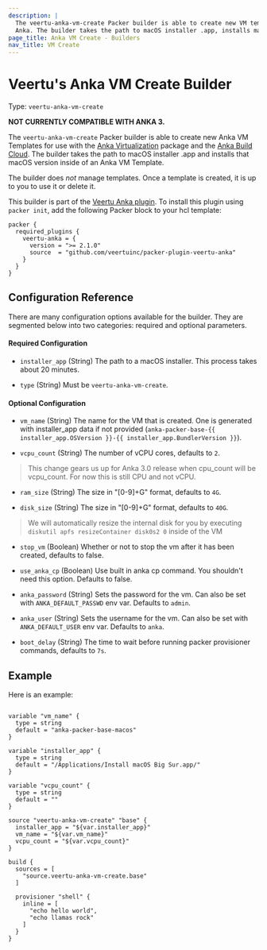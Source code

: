 ```yaml
---
description: |
  The veertu-anka-vm-create Packer builder is able to create new VM templates for use with
  Anka. The builder takes the path to macOS installer .app, installs macOS using that installer inside of an Anka VM Template, and then runs any provisioning necessary on the instance.
page_title: Anka VM Create - Builders
nav_title: VM Create
---
```


# Veertu's Anka VM Create Builder

Type: `veertu-anka-vm-create`

**NOT CURRENTLY COMPATIBLE WITH ANKA 3.**

The `veertu-anka-vm-create` Packer builder is able to create new Anka VM Templates for use with the
[Anka Virtualization](https://veertu.com/technology/) package and the [Anka Build Cloud](https://veertu.com/anka-build/). The builder takes the path to macOS installer .app 
and installs that macOS version inside of an Anka VM Template.

The builder does _not_ manage templates. Once a template is created, it is up
to you to use it or delete it.

This builder is part of the [Veertu Anka plugin](https://github.com/veertuinc/packer-plugin-veertu-anka). To install this plugin using `packer init`, add the following Packer block to
your hcl template:

```hcl
packer {
  required_plugins {
    veertu-anka = {
      version = ">= 2.1.0"
      source  = "github.com/veertuinc/packer-plugin-veertu-anka"
    }
  }
}
```

## Configuration Reference

There are many configuration options available for the builder. They are
segmented below into two categories: required and optional parameters.

#### Required Configuration

* `installer_app` (String) The path to a macOS installer. This process takes about 20 minutes.

* `type` (String) Must be `veertu-anka-vm-create`.

#### Optional Configuration

* `vm_name` (String) The name for the VM that is created. One is generated with installer_app data if not provided (`anka-packer-base-{{ installer_app.OSVersion }}-{{ installer_app.BundlerVersion }}`).

* `vcpu_count` (String) The number of vCPU cores, defaults to `2`.

> This change gears us up for Anka 3.0 release when cpu_count will be vcpu_count. For now this is still CPU and not vCPU.

* `ram_size` (String) The size in "[0-9]+G" format, defaults to `4G`.

* `disk_size` (String) The size in "[0-9]+G" format, defaults to `40G`.

> We will automatically resize the internal disk for you by executing `diskutil apfs resizeContainer disk0s2 0` inside of the VM

* `stop_vm` (Boolean) Whether or not to stop the vm after it has been created, defaults to false.

* `use_anka_cp` (Boolean) Use built in anka cp command. You shouldn't need this option. Defaults to false.

* `anka_password` (String) Sets the password for the vm. Can also be set with `ANKA_DEFAULT_PASSWD` env var. Defaults to `admin`.

* `anka_user` (String) Sets the username for the vm. Can also be set with `ANKA_DEFAULT_USER` env var. Defaults to `anka`.

* `boot_delay` (String) The time to wait before running packer provisioner commands, defaults to `7s`.

## Example

Here is an example:

```hcl

variable "vm_name" {
  type = string
  default = "anka-packer-base-macos"
}

variable "installer_app" {
  type = string
  default = "/Applications/Install macOS Big Sur.app/"
}

variable "vcpu_count" {
  type = string
  default = ""
}

source "veertu-anka-vm-create" "base" {
  installer_app = "${var.installer_app}"
  vm_name = "${var.vm_name}"
  vcpu_count = "${var.vcpu_count}"
}

build {
  sources = [
    "source.veertu-anka-vm-create.base"
  ]

  provisioner "shell" {
    inline = [
      "echo hello world",
      "echo llamas rock"
    ]
  }
}

```
